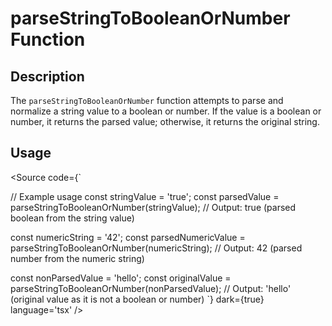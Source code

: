 
<Meta title='Utils/Misc/parseStringToBooleanOrNumber' />

# parseStringToBooleanOrNumber Function

## Description

The `parseStringToBooleanOrNumber` function attempts to parse and normalize a string value to a boolean or number. If the value is a boolean or number, it returns the parsed value; otherwise, it returns the original string.

## Usage


<Source code={`



// Example usage
const stringValue = 'true';
const parsedValue = parseStringToBooleanOrNumber(stringValue);
// Output: true (parsed boolean from the string value)

const numericString = '42';
const parsedNumericValue = parseStringToBooleanOrNumber(numericString);
// Output: 42 (parsed number from the numeric string)

const nonParsedValue = 'hello';
const originalValue = parseStringToBooleanOrNumber(nonParsedValue);
// Output: 'hello' (original value as it is not a boolean or number)
`} dark={true} language='tsx' />
